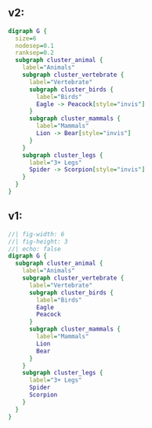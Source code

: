 ## v2:

<!-- https://kroki.io/graphviz/svg/eNp9kE0LwjAMhu_-itCrKH6AtwkK4kVBGHgRkWwLs9h1I90Elf13121WcOqteZMnT0kkY8bsDGt49ACMvJM3qx46jchQ5o2G46pi1JemmtihImiYUBUmJz6hlgmqegGAwoCUJxZ1ZkSddYgrcU4BY04t5bi964i20YEDyZFxnCOXNhYuXWGsCAZz2BGGaXg5mPymyBNSX6URx3au_CVJMLH_72q2TeMt2shUW8-SkP9Jyu-nUBSbzyNM-7Cp4pfDz2REbB1-mHJW-b557P6yVz4BsK6LKw== -->

```dot
digraph G {
  size=6
  nodesep=0.1
  ranksep=0.2
  subgraph cluster_animal {
    label="Animals"
    subgraph cluster_vertebrate {
      label="Vertebrate"
      subgraph cluster_birds {
        label="Birds"
        Eagle -> Peacock[style="invis"]
      }
      subgraph cluster_mammals {
        label="Mammals"
        Lion -> Bear[style="invis"]
      }
    }
    subgraph cluster_legs {
      label="3+ Legs"
      Spider -> Scorpion[style="invis"]
    }
  }
}
```

## v1:

<!-- https://kroki.io/graphviz/svg/eNp1j8sKwjAQRff9iiFbl65dWBA3FYSC2zJJhxpMH0xSN5J_175GtLq893JOMqWtGLsrHOGRAPheT9G43gfiAhtboxs3AIea3E7tx86rsVsRd-JAmjHQTAl3kUXNwwrWlksvnJDpUCtpD1g5knQmNK25zTn-U9dYD79ey0_T8NZntm0kpIT8oY6_z3ZU-e-DtxvIXvVizjtb0iLLTcvd8tDgjEl8Ap-kcMg= -->

```dot
//| fig-width: 6
//| fig-height: 3
//| echo: false
digraph G {
  subgraph cluster_animal {
    label="Animals"
    subgraph cluster_vertebrate {
      label="Vertebrate"
      subgraph cluster_birds {
        label="Birds"
        Eagle
        Peacock
      }
      subgraph cluster_mammals {
        label="Mammals"
        Lion
        Bear
      }
    }
    subgraph cluster_legs {
      label="3+ Legs"
      Spider
      Scorpion
    }
  }
}
```
